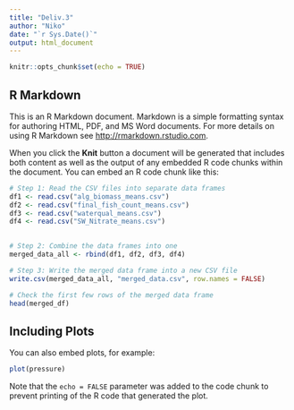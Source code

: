 ```yaml
---
title: "Deliv.3"
author: "Niko"
date: "`r Sys.Date()`"
output: html_document
---
```


```r
knitr::opts_chunk$set(echo = TRUE)
```

## R Markdown

This is an R Markdown document. Markdown is a simple formatting syntax for authoring HTML, PDF, and MS Word documents. For more details on using R Markdown see <http://rmarkdown.rstudio.com>.

When you click the **Knit** button a document will be generated that includes both content as well as the output of any embedded R code chunks within the document. You can embed an R code chunk like this:

```r
# Step 1: Read the CSV files into separate data frames
df1 <- read.csv("alg_biomass_means.csv") 
df2 <- read.csv("final_fish_count_means.csv")
df3 <- read.csv("waterqual_means.csv")
df4 <- read.csv("SW_Nitrate_means.csv")
  

# Step 2: Combine the data frames into one
merged_data_all <- rbind(df1, df2, df3, df4)

# Step 3: Write the merged data frame into a new CSV file
write.csv(merged_data_all, "merged_data.csv", row.names = FALSE)

# Check the first few rows of the merged data frame
head(merged_df)
```

## Including Plots

You can also embed plots, for example:

```r
plot(pressure)
```

Note that the `echo = FALSE` parameter was added to the code chunk to prevent printing of the R code that generated the plot.
